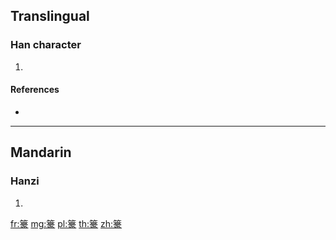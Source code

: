 {{character info/new}}
==Translingual==

===Han character===
{{Han char|rn=118|rad=竹|as=14|sn=20|four=88232|canj=HYRO}}

# {{defn|Han|sort=竹14}}

====References====
* {{Han ref|kx=0902.420|dkj=26656|dj=1328.080|hdz=53026.040|uh=7C47|ud=31815|bh=F4A9|bd=62633}}

----

==Mandarin==

===Hanzi===
{{cmn-hanzi|pin=[[háo]] ([[hao2]])|wg=hao<sup>2</sup>}}

# {{defn|lang=cmn|sort=竹14}}

[[fr:籇]]
[[mg:籇]]
[[pl:籇]]
[[th:籇]]
[[zh:籇]]